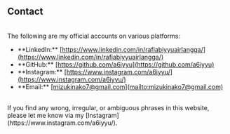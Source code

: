 <h2 class="text-4xl font-bold">Contact</h2>
<br />
The following are my official accounts on various platforms:
<br />
<ul class="ml-4 list-disc leading-loose">
  <li>
    **LinkedIn:**
    <u class="transition-all duration-300 ease-in-out lg:hover:text-slate-500">[https://www.linkedin.com/in/rafiabiyyuairlangga/](https://www.linkedin.com/in/rafiabiyyuairlangga/)</u>
  </li>
  <li>
    **GitHub:**
    <u class="transition-all duration-300 ease-in-out lg:hover:text-slate-500">[https://github.com/a6iyyu](https://github.com/a6iyyu)</u>
  </li>
  <li>
    **Instagram:**
    <u class="transition-all duration-300 ease-in-out lg:hover:text-slate-500">[https://www.instagram.com/a6iyyu/](https://www.instagram.com/a6iyyu/)</u>
  </li>
  <li>
    **Email:**
    <u class="transition-all duration-300 ease-in-out lg:hover:text-slate-500">[mizukinako7@gmail.com](mailto:mizukinako7@gmail.com)</u>
  </li>
</ul>
<br />
If you find any wrong, irregular, or ambiguous phrases in this website, please let me know via my [Instagram](https://www.instagram.com/a6iyyu/).